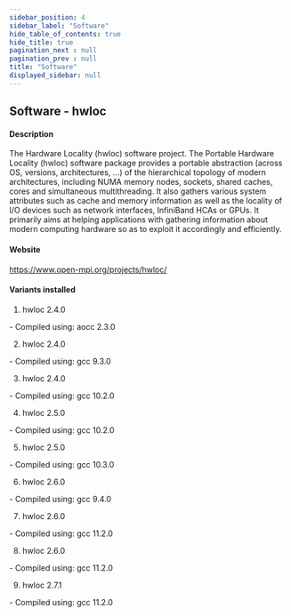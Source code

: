 ```yaml
---
sidebar_position: 4
sidebar_label: "Software"
hide_table_of_contents: true
hide_title: true
pagination_next : null
pagination_prev : null
title: "Software"
displayed_sidebar: null
---
```


## Software - hwloc


#### Description
The Hardware Locality (hwloc) software project. The Portable Hardware Locality (hwloc) software package provides a portable abstraction (across OS, versions, architectures, ...) of the hierarchical topology of modern architectures, including NUMA memory nodes, sockets, shared caches, cores and simultaneous multithreading. It also gathers various system attributes such as cache and memory information as well as the locality of I/O devices such as network interfaces, InfiniBand HCAs or GPUs. It primarily aims at helping applications with gathering information about modern computing hardware so as to exploit it accordingly and efficiently.

#### Website
https://www.open-mpi.org/projects/hwloc/

#### Variants installed
1. hwloc 2.4.0
<div class="ul-circle">
    - Compiled using: aocc 2.3.0
</div>

2. hwloc 2.4.0
<div class="ul-circle">
    - Compiled using: gcc 9.3.0
</div>

3. hwloc 2.4.0
<div class="ul-circle">
    - Compiled using: gcc 10.2.0
</div>

4. hwloc 2.5.0
<div class="ul-circle">
    - Compiled using: gcc 10.2.0
</div>

5. hwloc 2.5.0
<div class="ul-circle">
    - Compiled using: gcc 10.3.0
</div>

6. hwloc 2.6.0
<div class="ul-circle">
    - Compiled using: gcc 9.4.0
</div>

7. hwloc 2.6.0
<div class="ul-circle">
    - Compiled using: gcc 11.2.0
</div>

8. hwloc 2.6.0
<div class="ul-circle">
    - Compiled using: gcc 11.2.0
</div>

9. hwloc 2.7.1
<div class="ul-circle">
    - Compiled using: gcc 11.2.0
</div>

